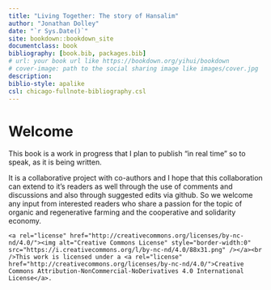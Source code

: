 ```yaml
--- 
title: "Living Together: The story of Hansalim"
author: "Jonathan Dolley"
date: "`r Sys.Date()`"
site: bookdown::bookdown_site
documentclass: book
bibliography: [book.bib, packages.bib]
# url: your book url like https://bookdown.org/yihui/bookdown
# cover-image: path to the social sharing image like images/cover.jpg
description: 
biblio-style: apalike
csl: chicago-fullnote-bibliography.csl
---
```


# Welcome {-}

This book is a work in progress that I plan to publish "in real time" so to speak, as it is being written.

It is a collaborative project with co-authors and I hope that this collaboration can extend to it's readers as well through the use of comments and discussions and also through suggested edits via github. So we welcome any input from interested readers who share a passion for the topic of organic and regenerative farming and the cooperative and solidarity economy.

```asis
<a rel="license" href="http://creativecommons.org/licenses/by-nc-nd/4.0/"><img alt="Creative Commons License" style="border-width:0" src="https://i.creativecommons.org/l/by-nc-nd/4.0/88x31.png" /></a><br />This work is licensed under a <a rel="license" href="http://creativecommons.org/licenses/by-nc-nd/4.0/">Creative Commons Attribution-NonCommercial-NoDerivatives 4.0 International License</a>.
```

